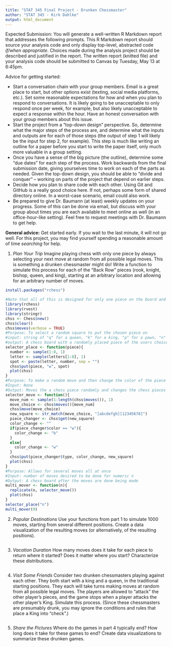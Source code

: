 ```yaml
---
title: "STAT 345 Final Project - Drunken Chessmaster"
author: "STAT 345 - Kirk Dahlke"
output: html_document
---
```


Expected Submission: You will generate a well-written R Markdown report that addresses the following prompts. This R Markdown report should source your analysis code and only display top-level, abstracted code _if/when appropriate_. Choices made during the analysis project should be described and justified in the report. The written report (knitted file) and your analysis code should be submitted to Canvas by Tuesday, May 13 at 6:45pm. 

Advice for getting started:

- Start a conversation chain with your group members. Email is a great place to start, but other options exist (texting, social media platforms, etc.). Set some reasonable expectations for how and when you plan to respond to conversations. It is likely going to be unacceptable to only respond once per week, for example, but also likely unacceptable to expect a response within the hour. Have an honest conversation with your group members about this issue.
- Start the project from a "top-down design" perspective. So, determine what the major steps of the process are, and determine what the inputs and outputs are for each of those steps (the output of step 1 will likely be the input for step 2, for example). This step is much like writing an outline for a paper before you start to write the paper itself, only much more valuable in a group setting. 
- Once you have a sense of the big picture (the outline), determine some "due dates" for each step of the process. Work backwards from the final submission date, giving yourselves time to work on each of the parts as needed. Given the top-down design, you should be able to "divide and conquer" -- working on parts of the project that depend on earlier steps.
- Decide how you plan to share code with each other. Using Git and GitHub is a really good choice here. If not, perhaps some form of shared directory online. In a worst-case scenario, email could also work. 
- Be prepared to give Dr. Baumann (at least) weekly updates on your progress. Some of this can be done via email, but discuss with your group about times you are each available to meet online as well (in an office-hour-like setting). Feel free to request meetings with Dr. Baumann to get help.

**General advice:** Get started early. If you wait to the last minute, it will not go well. For this project, you may find yourself spending a reasonable amount of time _searching_ for help.

1. _Plan Your Trip_ Imagine playing chess with only one piece by always selecting your next move at random from all possible legal moves. This is something a drunken chessmaster might do! Write a function to simulate this process for each of the "Back Row" pieces (rook, knight, bishop, queen, and king), starting at an arbitrary location and allowing for an arbitrary number of moves.

```r
install.packages("rchess")
```

```r
#Note that all of this is designed for only one piece on the board and will fail for multiple pieces without being edited to work with multiple pieces.
library(rchess)
library(rvest)
library(stringr)
chss <- Chess$new()
chss$clear()
chss$moves(verbose = TRUE)
#Purpose: To select a random square to put the chosen piece on
#input: string of "q" for a queen, "k" for a king, "p" for a pawn, "n" for a knight, "r" for a rook, "b" for a bishop
#output: A chess board with a randomly placed piece of the users choice
selector_place <- function(piece){
  number <- sample(1:8, 1)
  letter <- sample(letters[1:8], 1)
  spot <- paste(letter, number, sep = "")
  chss$put(piece, "w", spot)
  plot(chss)
}
#Purpose: To make a random move and then change the color of the piece so as to avoid having to have more that one piece on the board.
#Input: None
#Output: Moves the a chess piece randomly and changes the chess pieces color
selector_move <- function(){
  move_num <- sample(1:length(chss$moves()), 1)
  move_choice <- chss$moves()[move_num]
  chss$move(move_choice)
  new_square <- str_match(move_choice, "[abcdefgh][12345678]")
  piece_changer <- chss$get(new_square)
  color_change <- ""
  if(piece_changer$color == "w"){
    color_change <- "b"
  }
  else{
    color_change <- "w"
  }
  chss$put(piece_changer$type, color_change, new_square)
  plot(chss)
}
#Purpose: Allows for several moves all at once
#Input: number of moves desired to be done for numeric n
#Output: A chess board after the moves are done being made
multi_mover <- function(n){
  replicate(n, selector_move())
  plot(chss)
}
selector_place("n")
multi_mover(9)
```

2. _Popular Destinations_ Use your functions from part 1 to simulate 1000 moves, starting from several different positions. Create a data visualization of the resulting moves (or alternatively, of the resulting positions).
```r

```

3. _Vacation Duration_ How many moves does it take for each piece to return where it started? Does it matter where you start? Characterize these distributions.
```r

```

4. _Visit Some Friends_ Consider two drunken chessmasters playing against each other. They both start with a king and a queen, in the traditional starting positions. They each will take turns making moves at random from all possible legal moves. The players are allowed to "attack" the other player's pieces, and the game stops when a player attacks the other player's King. Simulate this process. (Since these chessmasters are presumably drunk, you may ignore the conditions and rules that place a King into "check".)
```r

```

5. _Share the Pictures_ Where do the games in part 4 typically end?  How long does it take for these games to end? Create data visualizations to summarize these drunken games.




